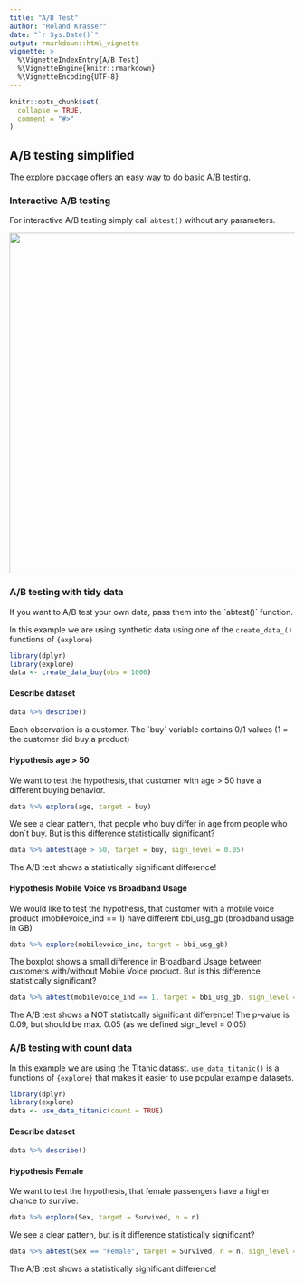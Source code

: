 ```yaml
---
title: "A/B Test"
author: "Roland Krasser"
date: "`r Sys.Date()`"
output: rmarkdown::html_vignette
vignette: >
  %\VignetteIndexEntry{A/B Test}
  %\VignetteEngine{knitr::rmarkdown}
  %\VignetteEncoding{UTF-8}
---
```


```r
knitr::opts_chunk$set(
  collapse = TRUE,
  comment = "#>"
)
```

## A/B testing simplified

The explore package offers an easy way to do basic A/B testing.

### Interactive A/B testing

For interactive A/B testing simply call `abtest()` without any parameters.

![](../man/figures/abtest-shiny.png){width=600px}

### A/B testing with tidy data

If you want to A/B test your own data, pass them into the ´abtest()´ function.

In this example we are using synthetic data using one of the `create_data_()` functions of `{explore}` 

```r
library(dplyr)
library(explore)
data <- create_data_buy(obs = 1000)
```

#### Describe dataset

```r
data %>% describe()
```

Each observation is a customer. The ´buy´ variable contains 0/1 values (1 = the customer did buy a product)

#### Hypothesis age > 50

We want to test the hypothesis, that customer with age > 50 have a different buying behavior.

```r
data %>% explore(age, target = buy)
```

We see a clear pattern, that people who buy differ in age from people who don´t buy. But is this difference statistically significant?

```r
data %>% abtest(age > 50, target = buy, sign_level = 0.05)
```

The A/B test shows a statistically significant difference!

#### Hypothesis Mobile Voice vs Broadband Usage

We would like to test the hypothesis, that customer with a mobile voice product (mobilevoice_ind == 1) have different bbi_usg_gb (broadband usage in GB)


```r
data %>% explore(mobilevoice_ind, target = bbi_usg_gb)
```

The boxplot shows a small difference in Broadband Usage between customers with/without Mobile Voice product. But is this difference statistically significant?

```r
data %>% abtest(mobilevoice_ind == 1, target = bbi_usg_gb, sign_level = 0.05)
```

The A/B test shows a NOT statistcally significant difference! The p-value is 0.09, but should be max. 0.05 (as we defined sign_level = 0.05)

### A/B testing with count data

In this example we are using the Titanic datasst. `use_data_titanic()` is a functions of `{explore}` that makes it easier to use popular example datasets.

```r
library(dplyr)
library(explore)
data <- use_data_titanic(count = TRUE)
```

#### Describe dataset
 
```r
data %>% describe()
```

#### Hypothesis Female

We want to test the hypothesis, that female passengers have a higher chance to survive.

```r
data %>% explore(Sex, target = Survived, n = n)
```

We see a clear pattern, but is it difference statistically significant?

```r
data %>% abtest(Sex == "Female", target = Survived, n = n, sign_level = 0.05)
```

The A/B test shows a statistically significant difference!
